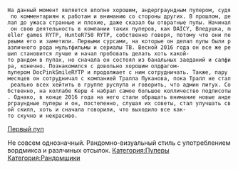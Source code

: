 {{Инфобокс для пуперов
|title2=YellowDeltaDragon
|image3=[[Файл:YellowDeltaDragon2.jpg|left]]
|другие_ники=(12.09.15 - 09.16 - RYTP 47 RUS). (12.16 - 04.04.17 Hitkind Lr)
|сферы_творчества=RYTP
|год_начала=2015 год
|image4=[[Файл:9j24i8HquSw.jpg|left]]
|имя_фамилия=Тимур Садриев
|дата_рождения=25 марта 1999 г.
|место_проживания=Санкт-Петербург (Ленинградская область), родной: Пермь
|ссылки=
*[https://www.youtube.com/channel/UCGCQPu9tF0cm8f7NJMSPeew YouTube]
*[https://www.youtube.com/channel/UCZOXRNRpdDGOp_rb5YMqgsQ Альт]
*[https://vk.com/yddrytp Группа ВК]
*[https://vk.com/y3ll0wddr4g0n Страница ВК]
}}

 На данный момент является вполне хорошим, андерграундным пупером, судя по комментариям к работам и вниманию со стороны других. В прошлом, делал до ужаса странные и плохие, даже сказал бы отвратные пупы. Начинал он свою деятельность в компании таких пуперов, как DAICY, Вледушка, meller games RYTP, HunteR750 RYTP, собственно говоря, потому что они первыми его и заметили. Первыми сурсами, на которые он делал пупы были различного рода мультфильмы и сериалы ТВ. Весной 2016 года он все же решил становится лучше и начал пробовать делать хоть какой-то рандом в пупах, но сначала он состоял из банальных заеданий и сапфира, конечно. Познакомился с довольно хорошим олдфагом-пупером DocPinkSmileRYTP и продолжает с ним сотрудничать. Также, пару месяцев он сотрудничал с компанией Тралла Пуканова, пока Тралл не стал реально всех хейтить в группе руспупа и говорить, что админ питух. Собственно, на коллабе Керш 4 набрал самое большое колличество подписоты. Однако, в конце 2016 года на него стали обращать внимание новые андерграундные пуперы и он, постепенно, слушая их советы, стал улучшать свой скилл, хоть и сначала говорили, что выходило все как-то скучно и некрасиво. 

[https://www.youtube.com/watch?v=bNCqlWdpymc Первый пуп]

Не совсем однозначный. Рандомно-визуальный стиль с употреблением вордмикса и разлчиных отсылок.
[[Категория:Пуперы]]
[[Категория:Рандомщики]]